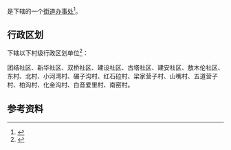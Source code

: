 {{中国乡级行政区|21/13/24/002/000}}

'''{{PAGENAMEBASE}}'''是{{PRC admin/fullname|21/13/24/002/000|3}}下辖的一个[[街道办事处|街道办事处]]<ref>{{PRC admin/ref sgc|{{PRC admin/parent|21/13/24/002/000}}}}</ref>。

== 行政区划 ==
{{PAGENAMEBASE}}下辖以下村级行政区划单位<ref>{{PRC admin/ref sgc|21/13/24/002/000}}</ref>：

团结社区、新华社区、双桥社区、建设社区、古塔社区、建安社区、敖木伦社区、东村、北村、小河湾村、碾子沟村、红石砬村、梁家营子村、山嘴村、五道营子村、柏沟村、化金沟村、白音爱里村、南窑村。

== 参考资料 ==
{{reflist}}

{{辽宁行政区划小作品}}
{{PRC admin/navcat|21/13/24/002/000}}
